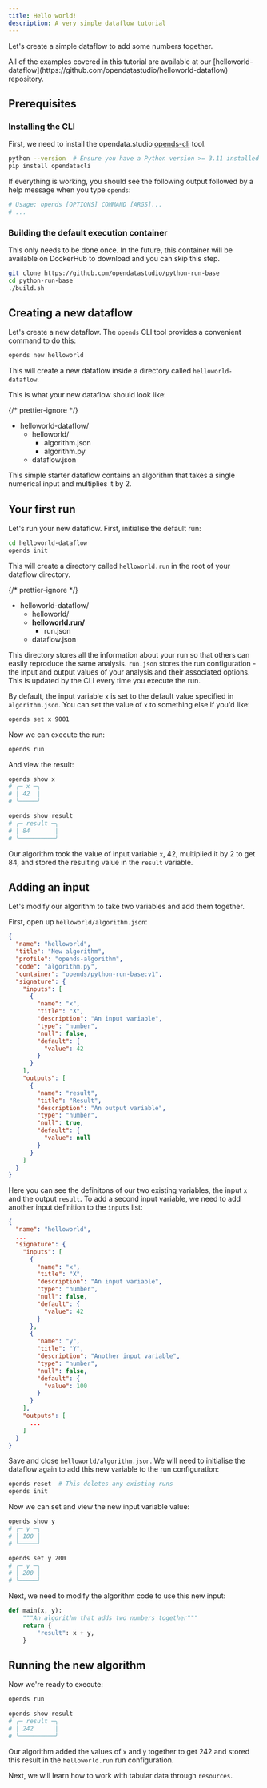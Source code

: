 ```yaml
---
title: Hello world!
description: A very simple dataflow tutorial
---
```



Let's create a simple dataflow to add some numbers together.

<Aside type="tip">
  All of the examples covered in this tutorial are available at our
  [helloworld-dataflow](https://github.com/opendatastudio/helloworld-dataflow)
  repository.
</Aside>

## Prerequisites

### Installing the CLI

First, we need to install the opendata.studio
[opends-cli](https://pypi.org/project/opends-cli/) tool.

```bash
python --version  # Ensure you have a Python version >= 3.11 installed
pip install opendatacli
```

If everything is working, you should see the following output followed by a help
message when you type `opends`:

```bash
# Usage: opends [OPTIONS] COMMAND [ARGS]...
# ...
```

### Building the default execution container

This only needs to be done once. In the future, this container will be available
on DockerHub to download and you can skip this step.

```bash
git clone https://github.com/opendatastudio/python-run-base
cd python-run-base
./build.sh
```

## Creating a new dataflow

Let's create a new dataflow. The `opends` CLI tool provides a convenient command
to do this:

```bash
opends new helloworld
```

This will create a new dataflow inside a directory called `helloworld-dataflow`.

This is what your new dataflow should look like:

{/* prettier-ignore */}
<FileTree>
- helloworld-dataflow/
  - helloworld/
    - algorithm.json
    - algorithm.py
  - dataflow.json
</FileTree>

This simple starter dataflow contains an algorithm that takes a single numerical
input and multiplies it by 2.

## Your first run

Let's run your new dataflow. First, initialise the default run:

```bash
cd helloworld-dataflow
opends init
```

This will create a directory called `helloworld.run` in the root of your
dataflow directory.

{/* prettier-ignore */}
<FileTree>
- helloworld-dataflow/
  - helloworld/
  - **helloworld.run/**
    - run.json
  - dataflow.json
</FileTree>

This directory stores all the information about your run so that others can
easily reproduce the same analysis. `run.json` stores the run configuration -
the input and output values of your analysis and their associated options. This
is updated by the CLI every time you execute the run.

By default, the input variable `x` is set to the default value specified in
`algorithm.json`. You can set the value of `x` to something else if you'd like:

```bash
opends set x 9001
```

Now we can execute the run:

```bash
opends run
```

And view the result:

```bash
opends show x
# ╭─ x ─╮
# │ 42  │
# ╰─────╯

opends show result
# ╭─ result ─╮
# │ 84       │
# ╰──────────╯
```

Our algorithm took the value of input variable `x`, 42, multiplied it by 2 to
get 84, and stored the resulting value in the `result` variable.

## Adding an input

Let's modify our algorithm to take two variables and add them together.

First, open up `helloworld/algorithm.json`:

```json title="helloworld/algorithm.json" ""name": "x"" ""name": "result""
{
  "name": "helloworld",
  "title": "New algorithm",
  "profile": "opends-algorithm",
  "code": "algorithm.py",
  "container": "opends/python-run-base:v1",
  "signature": {
    "inputs": [
      {
        "name": "x",
        "title": "X",
        "description": "An input variable",
        "type": "number",
        "null": false,
        "default": {
          "value": 42
        }
      }
    ],
    "outputs": [
      {
        "name": "result",
        "title": "Result",
        "description": "An output variable",
        "type": "number",
        "null": true,
        "default": {
          "value": null
        }
      }
    ]
  }
}
```

Here you can see the definitons of our two existing variables, the input `x` and
the output `result`. To add a second input variable, we need to add another
input definition to the `inputs` list:

```json title="helloworld/algorithm.json" ins={16-25}
{
  "name": "helloworld",
  ...
  "signature": {
    "inputs": [
      {
        "name": "x",
        "title": "X",
        "description": "An input variable",
        "type": "number",
        "null": false,
        "default": {
          "value": 42
        }
      },
      {
        "name": "y",
        "title": "Y",
        "description": "Another input variable",
        "type": "number",
        "null": false,
        "default": {
          "value": 100
        }
      }
    ],
    "outputs": [
      ...
    ]
  }
}
```

Save and close `helloworld/algorithm.json`. We will need to initialise the
dataflow again to add this new variable to the run configuration:

```bash
opends reset  # This deletes any existing runs
opends init
```

Now we can set and view the new input variable value:

```bash
opends show y
# ╭─ y ─╮
# │ 100 │
# ╰─────╯

opends set y 200
# ╭─ y ─╮
# │ 200 │
# ╰─────╯
```

Next, we need to modify the algorithm code to use this new input:

```python title="helloworld/algorithm.py" ins=", y" ins="x + y"
def main(x, y):
    """An algorithm that adds two numbers together"""
    return {
        "result": x + y,
    }
```

## Running the new algorithm

Now we're ready to execute:

```bash
opends run

opends show result
# ╭─ result ─╮
# │ 242      │
# ╰──────────╯
```

Our algorithm added the values of `x` and `y` together to get 242 and stored
this result in the `helloworld.run` run configuration.

Next, we will learn how to work with tabular data through `resources`.
